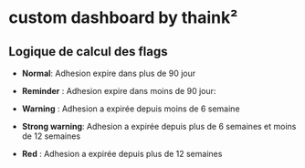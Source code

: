
# custom dashboard by thaink²

## Logique de calcul des flags

*  **Normal**: Adhesion expire dans plus de 90 jour

*   **Reminder** : Adhesion expire dans moins de 90 jour:

* **Warning** : Adhesion a expirée depuis moins de 6 semaine 

* **Strong warning**: Adhesion a expirée depuis plus  de 6 semaines et moins de  12 semaines 

* **Red** : Adhesion a expirée depuis plus  de 12 semaines

